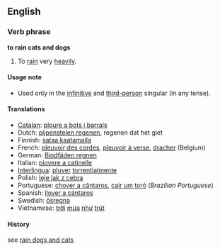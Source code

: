 ==English==
<!-- this is not an etymology:===Etymology=== From [[rain dogs and cats]]. -->
===Verb phrase===
'''to rain cats and dogs'''

#To [[rain]] very [[heavily]].

====Usage note====
*Used only in the [[infinitive]] and [[third-person]] singular (in any tense).

====Translations====
*[[Catalan]]: [[ploure a bots i barrals]]
*Dutch: [[pijpenstelen regenen]], regenen dat het giet
*Finnish: [[sataa kaatamalla]]
*French: [[pleuvoir des corde]]s, [[pleuvoir à verse]], [[dracher]] (Belgium) 
*German: [[Bindfäden regnen]]
*Italian: [[piovere a catinelle]]
*[[Interlingua]]: [[pluver]] [[torrential]]mente
*Polish: [[leje jak z cebra]]
*Portuguese: [[chover a cântaros]], [[cair um toró]] (''Brazilian Portuguese'')
*Spanish: [[llover a cántaros]]
*Swedish: [[ösregna]]
*Vietnamese: [[trời]] [[mưa]] [[như]] [[trút]]
====History====
see [[rain dogs and cats]]